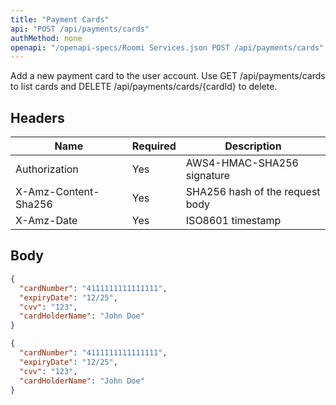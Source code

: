 ```yaml
---
title: "Payment Cards"
api: "POST /api/payments/cards"
authMethod: none
openapi: "/openapi-specs/Roomi Services.json POST /api/payments/cards"
---
```


Add a new payment card to the user account. Use GET /api/payments/cards to list cards and DELETE /api/payments/cards/{cardId} to delete.

## Headers


| Name | Required | Description |
| --- | --- | --- |
| Authorization | Yes | AWS4-HMAC-SHA256 signature |
| X-Amz-Content-Sha256 | Yes | SHA256 hash of the request body |
| X-Amz-Date | Yes | ISO8601 timestamp |


## Body

```json
{
  "cardNumber": "4111111111111111",
  "expiryDate": "12/25",
  "cvv": "123",
  "cardHolderName": "John Doe"
}
```


<RequestExample>

```json Request Body
{
  "cardNumber": "4111111111111111",
  "expiryDate": "12/25",
  "cvv": "123",
  "cardHolderName": "John Doe"
}
```

</RequestExample>
